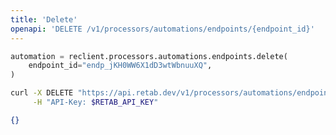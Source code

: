 ```yaml
---
title: 'Delete'
openapi: 'DELETE /v1/processors/automations/endpoints/{endpoint_id}'
---
```


<RequestExample>

```python python
automation = reclient.processors.automations.endpoints.delete(
    endpoint_id="endp_jKH0WW6X1dD3wtWbnuuXQ",
)
```

```bash curl
curl -X DELETE "https://api.retab.dev/v1/processors/automations/endpoints/endp_jKH0WW6X1dD3wtWbnuuXQ" \
     -H "API-Key: $RETAB_API_KEY"
```

</RequestExample>

<ResponseExample>

```json json
{}
```

</ResponseExample>
